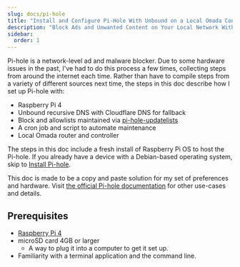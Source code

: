```yaml
---
slug: docs/pi-hole
title: "Install and Configure Pi-Hole With Unbound on a Local Omada Controller"
description: "Block Ads and Unwanted Content on Your Local Network With Pi-Hole."
sidebar:
  order: 1
---
```


Pi-hole is a network-level ad and malware blocker. Due to some hardware issues in the past, I've had to do this process a few times, collecting steps from around the internet each time. Rather than have to compile steps from a variety of different sources next time, the steps in this doc describe how I set up Pi-hole with:

- Raspberry Pi 4
- Unbound recursive DNS with Cloudflare DNS for fallback
- Block and allowlists maintained via [pi-hole-updatelists](https://github.com/jacklul/pihole-updatelists)
- A cron job and script to automate maintenance
- Local Omada router and controller

The steps in this doc include a fresh install of Raspberry Pi OS to host the Pi-hole. If you already have a device with a Debian-based operating system, skip to [Install Pi-hole](pi-hole/install-configure#install-pi-hole).

This doc is made to be a copy and paste solution for my set of preferences and hardware. Visit [the official Pi-hole documentation](https://docs.pi-hole.net/) for other use-cases and details.

## Prerequisites

- [Raspberry Pi 4](https://www.raspberrypi.com/products/raspberry-pi-4-model-b/)
- microSD card 4GB or larger
  - A way to plug it into a computer to get it set up.
- Familiarity with a terminal application and the command line.

